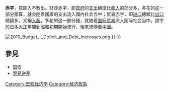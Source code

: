 {{NoteTA |G1=Economics}}
{{公共财政}}
{{模板:金融}}
'''赤字'''，意即入不敷出。财政赤字，即[[政府|政府]]的[[支出|支出]]額度比[[收入|收入]]的部分多，多花的这一部分預算，就会随着國庫的支出流入國內社会当中；贸易赤字，即[[进口|进口]]總額比[[出口贸易|出口]]總額多，又稱[[入超|入超]]，多花的这一部分錢，就随着[[国际贸易|国际贸易]]流入国际社会当中。該字於[[日本|日本]][[大正|大正]]年間到[[昭和|昭和]]初期開始流行，後來流傳至[[中國|中國]]。

[[File:2010_Budget_-_Deficit_and_Debt_Increases.png|left]]
{{-}}

==參見==
* [[国债|国债]]
* [[贸易逆差|贸易逆差]]

[[Category:宏观经济学|Category:宏观经济学]]
[[Category:经济政策|Category:经济政策]]

{{Econ-stub}}